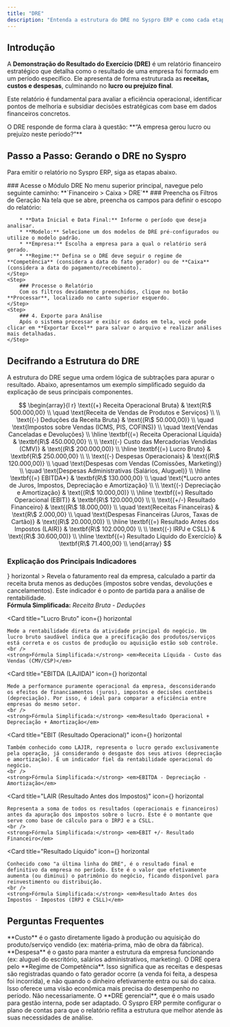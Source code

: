 ```yaml
---
title: "DRE"
description: "Entenda a estrutura do DRE no Syspro ERP e como cada etapa do resultado é formada."
---
```





## Introdução

A **Demonstração do Resultado do Exercício (DRE)** é um relatório financeiro estratégico que detalha como o resultado de uma empresa foi formado em um período específico. Ele apresenta de forma estruturada as **receitas, custos e despesas**, culminando no **lucro ou prejuízo final**.

Este relatório é fundamental para avaliar a eficiência operacional, identificar pontos de melhoria e subsidiar decisões estratégicas com base em dados financeiros concretos.

<Callout title="A Pergunta Fundamental">
O DRE responde de forma clara à questão: **“A empresa gerou lucro ou prejuízo neste período?”**
</Callout>

## Passo a Passo: Gerando o DRE no Syspro

Para emitir o relatório no Syspro ERP, siga as etapas abaixo.

<Steps>
    <Step>
        ### Acesse o Módulo DRE
        No menu superior principal, navegue pelo seguinte caminho:
        **`Financeiro > Caixa > DRE`**
    </Step>
    <Step>
        ### Preencha os Filtros de Geração
        Na tela que se abre, preencha os campos para definir o escopo do relatório:

        * **Data Inicial e Data Final:** Informe o período que deseja analisar.
        * **Modelo:** Selecione um dos modelos de DRE pré-configurados ou utilize o modelo padrão.
        * **Empresa:** Escolha a empresa para a qual o relatório será gerado.
        * **Regime:** Defina se o DRE deve seguir o regime de **Competência** (considera a data do fato gerador) ou de **Caixa** (considera a data do pagamento/recebimento).
    </Step>
    <Step>
        ### Processe o Relatório
        Com os filtros devidamente preenchidos, clique no botão **Processar**, localizado no canto superior esquerdo.
    </Step>
    <Step>
        ### 4. Exporte para Análise
        Após o sistema processar e exibir os dados em tela, você pode clicar em **Exportar Excel** para salvar o arquivo e realizar análises mais detalhadas.
    </Step>
</Steps>

## Decifrando a Estrutura do DRE

A estrutura do DRE segue uma ordem lógica de subtrações para apurar o resultado. Abaixo, apresentamos um exemplo simplificado seguido da explicação de seus principais componentes.

$$
\begin{array}{l r}
\text{(+) Receita Operacional Bruta} & \text{R\$ 500.000,00} \\
\quad \text{Receita de Vendas de Produtos e Serviços} \\
\\
\text{(-) Deduções da Receita Bruta} & \text{(R\$ 50.000,00)} \\
\quad \text{Impostos sobre Vendas (ICMS, PIS, COFINS)} \\
\quad \text{Vendas Canceladas e Devoluções} \\
\hline
\textbf{(=) Receita Operacional Líquida} & \textbf{R\$ 450.000,00} \\
\\
\text{(-) Custo das Mercadorias Vendidas (CMV)} & \text{(R\$ 200.000,00)} \\
\hline
\textbf{(=) Lucro Bruto} & \textbf{R\$ 250.000,00} \\
\\
\text{(-) Despesas Operacionais} & \text{(R\$ 120.000,00)} \\
\quad \text{Despesas com Vendas (Comissões, Marketing)} \\
\quad \text{Despesas Administrativas (Salários, Aluguel)} \\
\hline
\textbf{(=) EBITDA*} & \textbf{R\$ 130.000,00} \\
\quad \text{*Lucro antes de Juros, Impostos, Depreciação e Amortização} \\
\\
\text{(-) Depreciação e Amortização} & \text{(R\$ 10.000,00)} \\
\hline
\textbf{(=) Resultado Operacional (EBIT)} & \textbf{R\$ 120.000,00} \\
\\
\text{(+/-) Resultado Financeiro} & \text{(R\$ 18.000,00)} \\
\quad \text{Receitas Financeiras} & \text{R\$ 2.000,00} \\
\quad \text{Despesas Financeiras (Juros, Taxas de Cartão)} & \text{(R\$ 20.000,00)} \\
\hline
\textbf{(=) Resultado Antes dos Impostos (LAIR)} & \textbf{R\$ 102.000,00} \\
\\
\text{(-) IRPJ e CSLL} & \text{(R\$ 30.600,00)} \\
\hline
\textbf{(=) Resultado Líquido do Exercício} & \textbf{R\$ 71.400,00} \\
\end{array}
$$

### Explicação dos Principais Indicadores

<Cards>
  <Card
    title="Receita Operacional Líquida"
    icon={<BarChart />}
    horizontal
  >
    Revela o faturamento real da empresa, calculado a partir da receita bruta menos as deduções (impostos sobre vendas, devoluções e cancelamentos). Este indicador é o ponto de partida para a análise de rentabilidade.
    <br />
    <strong>Fórmula Simplificada:</strong> <em>Receita Bruta - Deduções</em>
  </Card>
  
  <Card
    title="Lucro Bruto"
    icon={<PiggyBank />}
    horizontal
  >
    Mede a rentabilidade direta da atividade principal do negócio. Um lucro bruto saudável indica que a precificação dos produtos/serviços está correta e os custos de produção ou aquisição estão sob controle.
    <br />
    <strong>Fórmula Simplificada:</strong> <em>Receita Líquida - Custo das Vendas (CMV/CSP)</em>
  </Card>

  <Card
    title="EBITDA (LAJIDA)"
    icon={<Factory />}
    horizontal
  >
    Mede a performance puramente operacional da empresa, desconsiderando os efeitos de financiamentos (juros), impostos e decisões contábeis (depreciação). Por isso, é ideal para comparar a eficiência entre empresas do mesmo setor.
    <br />
    <strong>Fórmula Simplificada:</strong> <em>Resultado Operacional + Depreciação + Amortização</em>
  </Card>
  
  <Card
    title="EBIT (Resultado Operacional)"
    icon={<Target />}
    horizontal
  >
    Também conhecido como LAJIR, representa o lucro gerado exclusivamente pela operação, já considerando o desgaste dos seus ativos (depreciação e amortização). É um indicador fiel da rentabilidade operacional do negócio.
    <br />
    <strong>Fórmula Simplificada:</strong> <em>EBITDA - Depreciação - Amortização</em>
  </Card>

  <Card
    title="LAIR (Resultado Antes dos Impostos)"
    icon={<Calculator />}
    horizontal
  >
    Representa a soma de todos os resultados (operacionais e financeiros) antes da apuração dos impostos sobre o lucro. Este é o montante que serve como base de cálculo para o IRPJ e a CSLL.
    <br />
    <strong>Fórmula Simplificada:</strong> <em>EBIT +/- Resultado Financeiro</em>
  </Card>
  
  <Card
    title="Resultado Líquido"
    icon={<Trophy />}
    horizontal
  >
    Conhecido como "a última linha do DRE", é o resultado final e definitivo da empresa no período. Este é o valor que efetivamente aumenta (ou diminui) o patrimônio do negócio, ficando disponível para reinvestimento ou distribuição.
    <br />
    <strong>Fórmula Simplificada:</strong> <em>Resultado Antes dos Impostos - Impostos (IRPJ e CSLL)</em>
  </Card>
</Cards>


## Perguntas Frequentes

<Accordions>
  <Accordion title="Qual a diferença entre Custo e Despesa?">
    **Custo** é o gasto diretamente ligado à produção ou aquisição do produto/serviço vendido (ex: matéria-prima, mão de obra da fábrica). **Despesa** é o gasto para manter a estrutura da empresa funcionando (ex: aluguel do escritório, salários administrativos, marketing).
  </Accordion>
  <Accordion title="Por que uma venda entra no DRE mesmo que o cliente não tenha pago?">
    O DRE opera pelo **Regime de Competência**. Isso significa que as receitas e despesas são registradas quando o fato gerador ocorre (a venda foi feita, a despesa foi incorrida), e não quando o dinheiro efetivamente entra ou sai do caixa. Isso oferece uma visão econômica mais precisa do desempenho no período.
  </Accordion>
  <Accordion title="O DRE da minha empresa precisa seguir este formato exato?">
    Não necessariamente. O **DRE gerencial**, que é o mais usado para gestão interna, pode ser adaptado. O Syspro ERP permite configurar o plano de contas para que o relatório reflita a estrutura que melhor atende às suas necessidades de análise.
  </Accordion>
</Accordions>

<SuporteSection modulo="DRE" />